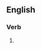 ==English==

===Verb===
{{head|en|present participle}}

# {{present participle of|atrophy|lang=en|nocat=1}}